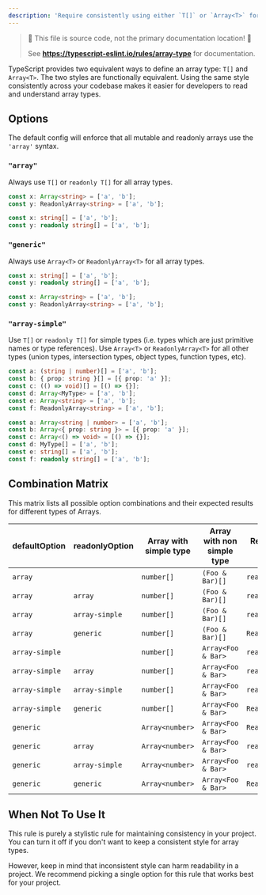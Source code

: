 ```yaml
---
description: 'Require consistently using either `T[]` or `Array<T>` for arrays.'
---
```



> 🛑 This file is source code, not the primary documentation location! 🛑
>
> See **https://typescript-eslint.io/rules/array-type** for documentation.

TypeScript provides two equivalent ways to define an array type: `T[]` and `Array<T>`.
The two styles are functionally equivalent.
Using the same style consistently across your codebase makes it easier for developers to read and understand array types.

## Options

The default config will enforce that all mutable and readonly arrays use the `'array'` syntax.

### `"array"`

Always use `T[]` or `readonly T[]` for all array types.

<Tabs>
<TabItem value="❌ Incorrect">

```ts option='{ "default": "array" }'
const x: Array<string> = ['a', 'b'];
const y: ReadonlyArray<string> = ['a', 'b'];
```

</TabItem>
<TabItem value="✅ Correct">

```ts option='{ "default": "array" }'
const x: string[] = ['a', 'b'];
const y: readonly string[] = ['a', 'b'];
```

</TabItem>
</Tabs>

### `"generic"`

Always use `Array<T>` or `ReadonlyArray<T>` for all array types.

<Tabs>
<TabItem value="❌ Incorrect">

```ts option='{ "default": "generic" }'
const x: string[] = ['a', 'b'];
const y: readonly string[] = ['a', 'b'];
```

</TabItem>
<TabItem value="✅ Correct">

```ts option='{ "default": "generic" }'
const x: Array<string> = ['a', 'b'];
const y: ReadonlyArray<string> = ['a', 'b'];
```

</TabItem>
</Tabs>

### `"array-simple"`

Use `T[]` or `readonly T[]` for simple types (i.e. types which are just primitive names or type references).
Use `Array<T>` or `ReadonlyArray<T>` for all other types (union types, intersection types, object types, function types, etc).

<Tabs>
<TabItem value="❌ Incorrect">

```ts option='{ "default": "array-simple" }'
const a: (string | number)[] = ['a', 'b'];
const b: { prop: string }[] = [{ prop: 'a' }];
const c: (() => void)[] = [() => {}];
const d: Array<MyType> = ['a', 'b'];
const e: Array<string> = ['a', 'b'];
const f: ReadonlyArray<string> = ['a', 'b'];
```

</TabItem>
<TabItem value="✅ Correct">

```ts option='{ "default": "array-simple" }'
const a: Array<string | number> = ['a', 'b'];
const b: Array<{ prop: string }> = [{ prop: 'a' }];
const c: Array<() => void> = [() => {}];
const d: MyType[] = ['a', 'b'];
const e: string[] = ['a', 'b'];
const f: readonly string[] = ['a', 'b'];
```

</TabItem>
</Tabs>

## Combination Matrix

This matrix lists all possible option combinations and their expected results for different types of Arrays.

| defaultOption  | readonlyOption | Array with simple type | Array with non simple type | Readonly array with simple type | Readonly array with non simple type |
| -------------- | -------------- | ---------------------- | -------------------------- | ------------------------------- | ----------------------------------- |
| `array`        |                | `number[]`             | `(Foo & Bar)[]`            | `readonly number[]`             | `readonly (Foo & Bar)[]`            |
| `array`        | `array`        | `number[]`             | `(Foo & Bar)[]`            | `readonly number[]`             | `readonly (Foo & Bar)[]`            |
| `array`        | `array-simple` | `number[]`             | `(Foo & Bar)[]`            | `readonly number[]`             | `ReadonlyArray<Foo & Bar>`          |
| `array`        | `generic`      | `number[]`             | `(Foo & Bar)[]`            | `ReadonlyArray<number>`         | `ReadonlyArray<Foo & Bar>`          |
| `array-simple` |                | `number[]`             | `Array<Foo & Bar>`         | `readonly number[]`             | `ReadonlyArray<Foo & Bar>`          |
| `array-simple` | `array`        | `number[]`             | `Array<Foo & Bar>`         | `readonly number[]`             | `readonly (Foo & Bar)[]`            |
| `array-simple` | `array-simple` | `number[]`             | `Array<Foo & Bar>`         | `readonly number[]`             | `ReadonlyArray<Foo & Bar>`          |
| `array-simple` | `generic`      | `number[]`             | `Array<Foo & Bar>`         | `ReadonlyArray<number>`         | `ReadonlyArray<Foo & Bar>`          |
| `generic`      |                | `Array<number>`        | `Array<Foo & Bar>`         | `ReadonlyArray<number>`         | `ReadonlyArray<Foo & Bar>`          |
| `generic`      | `array`        | `Array<number>`        | `Array<Foo & Bar>`         | `readonly number[]`             | `readonly (Foo & Bar)[]`            |
| `generic`      | `array-simple` | `Array<number>`        | `Array<Foo & Bar>`         | `readonly number[]`             | `ReadonlyArray<Foo & Bar>`          |
| `generic`      | `generic`      | `Array<number>`        | `Array<Foo & Bar>`         | `ReadonlyArray<number>`         | `ReadonlyArray<Foo & Bar>`          |

## When Not To Use It

This rule is purely a stylistic rule for maintaining consistency in your project.
You can turn it off if you don't want to keep a consistent style for array types.

However, keep in mind that inconsistent style can harm readability in a project.
We recommend picking a single option for this rule that works best for your project.
